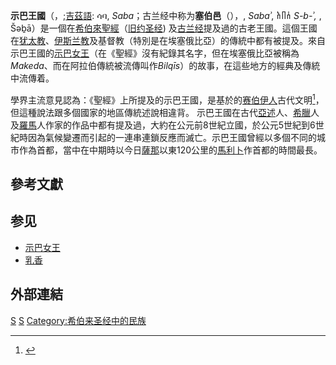 {{Multiple issues|
{{Expand language|1=en|2=ar|status2=yes|time=2022-05-20T17:29:04+00:00}}
{{Refimprove|time=2022-05-20T17:29:04+00:00}}
}}
'''示巴王國'''（{{lang|en|Sheba}}，{{IPAc-en|ˈ|ʃ|iː|b|ə}};[[吉茲語|吉茲語]]: ሳባ, ''Saba''；古兰经中称为'''塞伯邑'''（{{lang|ar-trans|Sabaʾ}}），{{lang-ar|سبأ}}, ''Sabaʾ'', {{tsl|en|Old South Arabian|古代南阿拉伯語}} 𐩪𐩨𐩱 ''S-b-ʾ,'' {{lang-he-n|שבא}}, Šəḇā）是一個在[[希伯來聖經|希伯來聖經]]（[[旧约圣经|旧约圣经]]) 及[[古兰经|古兰经]]提及過的古老王國。這個王國在[[犹太教|犹太教]]、[[伊斯兰教|伊斯兰教]]及基督教（特別是在埃塞俄比亞{{tsl|en|Orthodox Tewahedo|埃塞俄比亞正教|正教}}）的傳統中都有被提及。來自示巴王國的[[示巴女王|示巴女王]]（在《聖經》沒有紀錄其名字，但在埃塞俄比亞被稱為''Makeda''、而在阿拉伯傳統被流傳叫作''Bilqīs''）的故事，在這些地方的經典及傳統中流傳着。

學界主流意見認為：《聖經》上所提及的示巴王國，是基於{{tsl|en|South Arabia|南阿拉伯}}的[[赛伯伊人|赛伯伊人]]古代文明<ref>{{Cite web |url=https://www.britannica.com/place/Saba-ancient-kingdom-Arabia |title=Encyclopædia Britannica, ''Sabaʾ'' |accessdate=2020-01-27 |archive-date=2014-10-06 |archive-url=https://web.archive.org/web/20141006083357/http://www.britannica.com/EBchecked/topic/514881/Saba |dead-url=no }}</ref>，但這種說法跟多個國家的地區傳統述說相違背。
示巴王國在古代[[亞述|亞述]]人、[[古希臘|希臘]]人及[[羅馬帝國|羅馬]]人作家的作品中都有提及過，大約在公元前8世紀立國，於公元5世紀到6世紀時因為氣候變遷而引起的一連串連鎖反應而滅亡。示巴王國曾經以多個不同的城市作為首都，當中在中期時以今日[[薩那|薩那]]以東120公里的[[馬利卜|馬利卜]]作首都的時間最長。

==參考文獻==
{{reflist}}

==参见==
*[[示巴女王|示巴女王]]
*[[乳香|乳香]]

==外部連結==
[[Category:希伯来圣经中的地名|S]]
[[Category:古蘭經|S]]
[[Category:希伯来圣经中的民族|Category:希伯来圣经中的民族]]